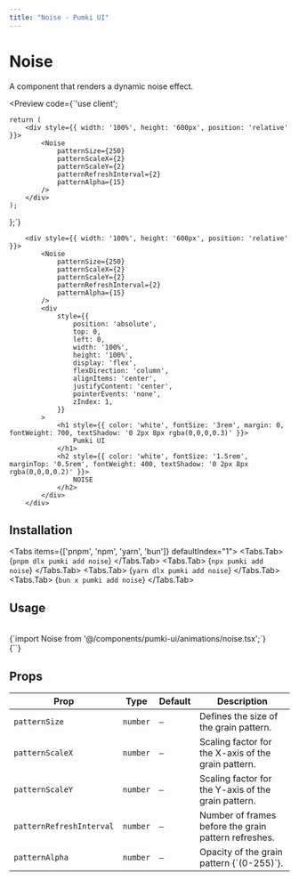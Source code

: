 ```yaml
---
title: "Noise - Pumki UI"
---
```



# Noise

A component that renders a dynamic noise effect.

<Preview 
  code={`'use client';


    return (
        <div style={{ width: '100%', height: '600px', position: 'relative' }}>
            <Noise
                patternSize={250}
                patternScaleX={2}
                patternScaleY={2}
                patternRefreshInterval={2}
                patternAlpha={15}
            />
        </div>
    );
};`}
>
        <div style={{ width: '100%', height: '600px', position: 'relative' }}>
            <Noise
                patternSize={250}
                patternScaleX={2}
                patternScaleY={2}
                patternRefreshInterval={2}
                patternAlpha={15}
            />
            <div
                style={{
                    position: 'absolute',
                    top: 0,
                    left: 0,
                    width: '100%',
                    height: '100%',
                    display: 'flex',
                    flexDirection: 'column',
                    alignItems: 'center',
                    justifyContent: 'center',
                    pointerEvents: 'none',
                    zIndex: 1,
                }}
            >
                <h1 style={{ color: 'white', fontSize: '3rem', margin: 0, fontWeight: 700, textShadow: '0 2px 8px rgba(0,0,0,0.3)' }}>
                    Pumki UI
                </h1>
                <h2 style={{ color: 'white', fontSize: '1.5rem', marginTop: '0.5rem', fontWeight: 400, textShadow: '0 2px 8px rgba(0,0,0,0.2)' }}>
                    NOISE
                </h2>
            </div>
        </div>
</Preview>

## Installation

<Tabs items={['pnpm', 'npm', 'yarn', 'bun']} defaultIndex="1">
  <Tabs.Tab>
    <CodeBlock language="bash" showLineNumbers={false}>
      {`pnpm dlx pumki add noise`}
    </CodeBlock>
  </Tabs.Tab>
  <Tabs.Tab>
    <CodeBlock language="bash" showLineNumbers={false}>
      {`npx pumki add noise`}
    </CodeBlock>
  </Tabs.Tab>
  <Tabs.Tab>
    <CodeBlock language="bash" showLineNumbers={false}>
      {`yarn dlx pumki add noise`}
    </CodeBlock>
  </Tabs.Tab>
  <Tabs.Tab>
    <CodeBlock language="bash" showLineNumbers={false}>
      {`bun x pumki add noise`}
    </CodeBlock>
  </Tabs.Tab>
</Tabs>

## Usage

<br/>

<CodeBlock language="typescript" showLineNumbers={false}>
    {`import Noise from '@/components/pumki-ui/animations/noise.tsx';`}
</CodeBlock>

<br/>

<CodeBlock language="typescript" showLineNumbers={false}>
    {`<Noise />`}
</CodeBlock>

## Props


<PumkiTableStyles />
<PumkiTable>
<table className="pumki-table">
  <thead>
    <tr>
      <th>Prop</th>
      <th>Type</th>
      <th>Default</th>
      <th>Description</th>
    </tr>
  </thead>
  <tbody>
    <tr><td><code>patternSize</code></td><td><code>number</code></td><td><code>—</code></td><td>Defines the size of the grain pattern.</td></tr>
    <tr><td><code>patternScaleX</code></td><td><code>number</code></td><td><code>—</code></td><td>Scaling factor for the X-axis of the grain pattern.</td></tr>
    <tr><td><code>patternScaleY</code></td><td><code>number</code></td><td><code>—</code></td><td>Scaling factor for the Y-axis of the grain pattern.</td></tr>
    <tr><td><code>patternRefreshInterval</code></td><td><code>number</code></td><td><code>—</code></td><td>Number of frames before the grain pattern refreshes.</td></tr>
    <tr><td><code>patternAlpha</code></td><td><code>number</code></td><td><code>—</code></td><td>Opacity of the grain pattern {`(0-255)`}.</td></tr>
  </tbody>
</table>
</PumkiTable>
